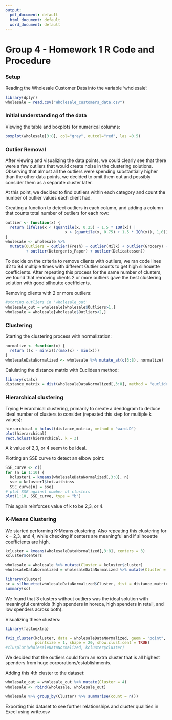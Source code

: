 ```yaml
---
output:
  pdf_document: default
  html_document: default
  word_document: default
---
```

# Group 4 - Homework 1 R Code and Procedure

### Setup

Reading the Wholesale Customer Data into the variable 'wholesale':

``` r
library(dplyr)
wholesale = read.csv("Wholesale_customers_data.csv")
```

### Initial understanding of the data

Viewing the table and boxplots for numerical columns:

``` r
boxplot(wholesale[3:8], col="grey", outcol="red", las =0.5)
```

### Outlier Removal

After viewing and visualizing the data points, we could clearly see that there were a 
few outliers that would create noise in the clustering solutions. Observing that almost 
all the outliers were spending substantially higher than the other data points, we 
decided to omit them out and possibly consider them as a separate cluster later.

At this point, we decided to find outliers within each category and count the number 
of outlier values each client had.

Creating a function to detect outliers in each column, and adding a column that counts 
total number of outliers for each row:

``` r
outlier <- function(x) {
  return (ifelse(x < (quantile(x, 0.25) - 1.5 * IQR(x)) | 
                          x > (quantile(x, 0.75) + 1.5 * IQR(x)), 1,0))
}
wholesale <- wholesale %>%
  mutate(Outliers = outlier(Fresh) + outlier(Milk) + outlier(Grocery) + outlier(Frozen) 
         + outlier(Detergents_Paper) + outlier(Delicatessen))
```

To decide on the criteria to remove clients with outliers, we ran code lines 42 to
94 multiple times with different Outlier counts to get high silhouette coefficients. 
After repeating this process for the same number of clusters, we found that removing 
clients 2 or more outliers gave the best clustering solution with good silhoutte coefficients. 

Removing clients with 2 or more outliers:

``` r
#storing outliers in 'wholesale_out'
wholesale_out = wholesale[wholesale$Outliers>1,]
wholesale = wholesale[wholesale$Outliers<2,]
```

### Clustering

Starting the clustering process with normalization:

``` r
normalize <- function(x) {
  return ((x - min(x))/(max(x) - min(x)))
}
wholesaleDataNormalized <- wholesale %>% mutate_at(c(3:8), normalize)

```

Calulating the distance matrix with Euclidean method:

``` r
library(stats)
distance_matrix = dist(wholesaleDataNormalized[,3:8], method = "euclidean")
```

### Hierarchical clustering

Trying Hierarchical clustering, primarily to create a dendogram to deduce ideal number 
of clusters to consider (repeated this step for multiple k values):

``` r
hierarchical = hclust(distance_matrix, method = "ward.D")
plot(hierarchical)
rect.hclust(hierarchical, k = 3)
```
A k value of 2,3, or 4 seem to be ideal.

Plotting an SSE curve to detect an elbow point:

``` r
SSE_curve <- c()
for (n in 1:10) {
  kcluster1 = kmeans(wholesaleDataNormalized[,3:8], n)
  sse = kcluster1$tot.withinss
  SSE_curve[n] = sse}
# plot SSE against number of clusters
plot(1:10, SSE_curve, type = "b")

```
This again reinforces value of k to be 2,3, or 4.

### K-Means Clustering

We started performing K-Means clustering. Also repeating this clustering for k = 2,3, and 4, 
while checking if centers are meaningful and if silhouette coefficients are high.

``` r
kcluster = kmeans(wholesaleDataNormalized[,3:8], centers = 3)
kcluster$centers

wholesale = wholesale %>% mutate(Cluster = kcluster$cluster)
wholesaleDataNormalized = wholesaleDataNormalized %>% mutate(Cluster = kcluster$cluster)

library(cluster)
sc = silhouette(wholesaleDataNormalized$Cluster, dist = distance_matrix)
summary(sc)
```
We found that 3 clusters without outliers was the ideal solution with meaningful centroids
(high spenders in horeca, high spenders in retail, and low spenders across both).

Visualizing these clusters:

``` r
library(factoextra)

fviz_cluster(kcluster, data = wholesaleDataNormalized, geom = "point", 
             pointsize = 1, shape = 20, show.clust.cent = TRUE)
#clusplot(wholesaleDataNormalized, kcluster$cluster)
```

We decided that the outliers could form an extra cluster that is all highest spenders 
from huge corporations/establishments. 

Adding this 4th cluster to the dataset:

``` r
wholesale_out = wholesale_out %>% mutate(Cluster = 4)
wholesale <- rbind(wholesale, wholesale_out)

wholesale %>% group_by(Cluster) %>% summarise(count = n())
```

Exporting this dataset to see further relationships and cluster qualities in Excel 
using write.csv